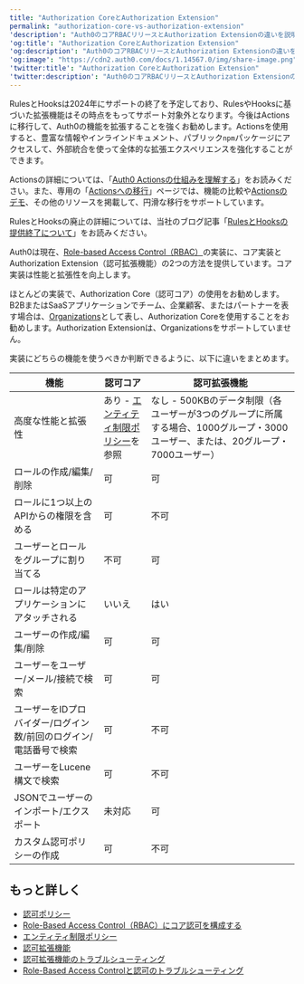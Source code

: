 ---
title: "Authorization CoreとAuthorization Extension"
permalink: "authorization-core-vs-authorization-extension"
'description': "Auth0のコアRBACリリースとAuthorization Extensionの違いを説明します。"
'og:title': "Authorization CoreとAuthorization Extension"
'og:description': "Auth0のコアRBACリリースとAuthorization Extensionの違いを説明します。"
'og:image': "https://cdn2.auth0.com/docs/1.14567.0/img/share-image.png"
'twitter:title': "Authorization CoreとAuthorization Extension"
'twitter:description': "Auth0のコアRBACリリースとAuthorization Extensionの違いを説明します。"
---

<Warning>

RulesとHooksは2024年にサポートの終了を予定しており、RulesやHooksに基づいた拡張機能はその時点をもってサポート対象外となります。今後はActionsに移行して、Auth0の機能を拡張することを強くお勧めします。Actionsを使用すると、豊富な情報やインラインドキュメント、パブリック`npm`パッケージにアクセスして、外部統合を使って全体的な拡張エクスペリエンスを強化することができます。

Actionsの詳細については、「[Auth0 Actionsの仕組みを理解する](/ja-jp/customize/actions/actions-overview)」をお読みください。また、専用の「[Actionsへの移行](https://auth0.com/extensibility/movetoactions)」ページでは、機能の比較や[Actionsのデモ](https://www.youtube.com/watch?v=UesFSY1klrI)、その他のリソースを掲載して、円滑な移行をサポートしています。

RulesとHooksの廃止の詳細については、当社のブログ記事「[RulesとHooksの提供終了について](https://auth0.com/blog/preparing-for-rules-and-hooks-end-of-life/)」をお読みください。

</Warning>

Auth0は現在、[Role-based Access Control（RBAC）](/ja-jp/manage-users/access-control/rbac)の実装に、コア実装とAuthorization Extension（認可拡張機能）の2つの方法を提供しています。コア実装は性能と拡張性を向上します。

ほとんどの実装で、Authorization Core（認可コア）の使用をお勧めします。B2BまたはSaaSアプリケーションでチーム、企業顧客、またはパートナーを表す場合は、[Organizations](/ja-jp/manage-users/organizations/organizations-overview)として表し、Authorization Coreを使用することをお勧めします。Authorization Extensionは、Organizationsをサポートしていません。

実装にどちらの機能を使うべきか判断できるように、以下に違いをまとめます。

<table class="table"><thead>
<tr>
<th>機能</th>
<th>認可コア</th>
<th>認可拡張機能</th>
</tr>
</thead>
<tbody>
<tr>
<td>高度な性能と拡張性</td>
<td>あり - <a href="/ja-jp/policies/entity-limit-policy">エンティティ制限ポリシー</a>を参照</td>
<td>なし - 500KBのデータ制限（各ユーザーが3つのグループに所属する場合、1000グループ・3000ユーザー、または、20グループ・7000ユーザー）</td>
</tr>
<tr>
<td>ロールの作成/編集/削除</td>
<td>可</td>
<td>可</td>
</tr>
<tr>
<td>ロールに1つ以上のAPIからの権限を含める</td>
<td>可</td>
<td>不可</td>
</tr>
<tr>
<td>ユーザーとロールをグループに割り当てる</td>
<td>不可</td>
<td>可</td>
</tr>
<tr>
<td>ロールは特定のアプリケーションにアタッチされる</td>
<td>いいえ</td>
<td>はい</td>
</tr>
<tr>
<td>ユーザーの作成/編集/削除</td>
<td>可</td>
<td>可</td>
</tr>
<tr>
<td>ユーザーをユーザー/メール/接続で検索</td>
<td>可</td>
<td>可</td>
</tr>
<tr>
<td>ユーザーをIDプロバイダー/ログイン数/前回のログイン/電話番号で検索</td>
<td>可</td>
<td>不可</td>
</tr>
<tr>
<td>ユーザーをLucene構文で検索</td>
<td>可</td>
<td>不可</td>
</tr>
<tr>
<td>JSONでユーザーのインポート/エクスポート</td>
<td>未対応</td>
<td>可</td>
</tr>
<tr>
<td>カスタム認可ポリシーの作成</td>
<td>可</td>
<td>不可</td>
</tr>
</tbody>
</table>

## もっと詳しく

* [認可ポリシー](/ja-jp/manage-users/access-control/authorization-policies)
* [Role-Based Access Control（RBAC）にコア認可を構成する](/ja-jp/manage-users/access-control/configure-core-rbac)
* [エンティティ制限ポリシー](/ja-jp/troubleshoot/customer-support/operational-policies/entity-limit-policy)
* [認可拡張機能](/ja-jp/customize/extensions/authorization-extension)
* [認可拡張機能のトラブルシューティング](/ja-jp/troubleshoot/authentication-issues/troubleshoot-authorization-extension)
* [Role-Based Access Controlと認可のトラブルシューティング](/ja-jp/troubleshoot/authentication-issues/troubleshoot-rbac-authorization)